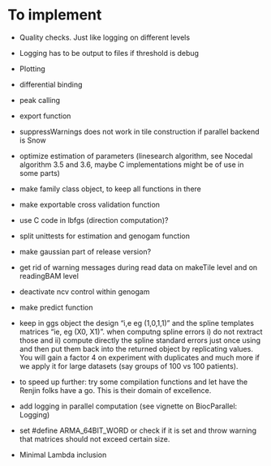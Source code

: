 # To implement

- Quality checks. Just like logging on different levels
- Logging has to be output to files if threshold is debug
- Plotting
- differential binding
- peak calling
- export function
- suppressWarnings does not work in tile construction if parallel backend is Snow
- optimize estimation of parameters (linesearch algorithm, see Nocedal algorithm 3.5 and 3.6, maybe C implementations might be of use in some parts)
- make family class object, to keep all functions in there
- make exportable cross validation function
- use C code in lbfgs (direction computation)?
- split unittests for estimation and genogam function
- make gaussian part of release version?
- get rid of warning messages during read data on makeTile level and on readingBAM level
- deactivate ncv control within genogam
- make predict function
- keep in ggs object the design "i,e eg  (1,0,1,1)" and the spline templates matrices "ie, eg (X0, X1)".
when computng spline errors i) do not rextract those and ii) compute directly the spline standard errors just once using and then put them back into the returned object by replicating values. You will gain a factor 4 on experiment with duplicates and much more if we apply it for large datasets (say groups of 100 vs 100 patients).

- to speed up further: try some compilation functions and let have the Renjin folks have a go. This is their domain of excellence.

- add logging in parallel computation (see vignette on BiocParallel: Logging)

- set #define ARMA_64BIT_WORD or check if it is set and throw warning that matrices should not exceed certain size.
- Minimal Lambda inclusion
